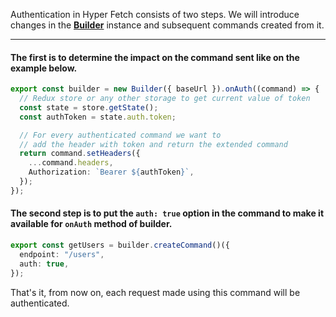 Authentication in Hyper Fetch consists of two steps. We will introduce changes in the **[Builder](/docs/Docs/Builder)**
instance and subsequent commands created from it.

---

#### The first is to determine the impact on the command sent like on the example below.

```ts
export const builder = new Builder({ baseUrl }).onAuth((command) => {
  // Redux store or any other storage to get current value of token
  const state = store.getState();
  const authToken = state.auth.token;

  // For every authenticated command we want to
  // add the header with token and return the extended command
  return command.setHeaders({
    ...command.headers,
    Authorization: `Bearer ${authToken}`,
  });
});
```

#### The second step is to put the `auth: true` option in the command to make it available for `onAuth` method of builder.

```ts
export const getUsers = builder.createCommand()({
  endpoint: "/users",
  auth: true,
});
```

That's it, from now on, each request made using this command will be authenticated.
